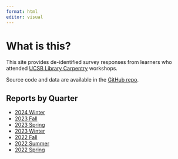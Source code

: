 ```yaml
---
format: html
editor: visual
---
```


# What is this?

This site provides de-identified survey responses from learners who attended [UCSB Library Carpentry](https://ucsbcarpentry.github.io/) workshops.

Source code and data are available in the [GitHub repo](https://github.com/UCSBCarpentry/wkshp-survey-analysis).

## Reports by Quarter

-   [2024 Winter](2024-winter.html)
-   [2023 Fall](2023-fall.html)
-   [2023 Spring](2023-spring.html)
-   [2023 Winter](2023-winter.html)
-   [2022 Fall](2022-fall.html)
-   [2022 Summer](2022-summer.html)
-   [2022 Spring](2022-spring.html)
